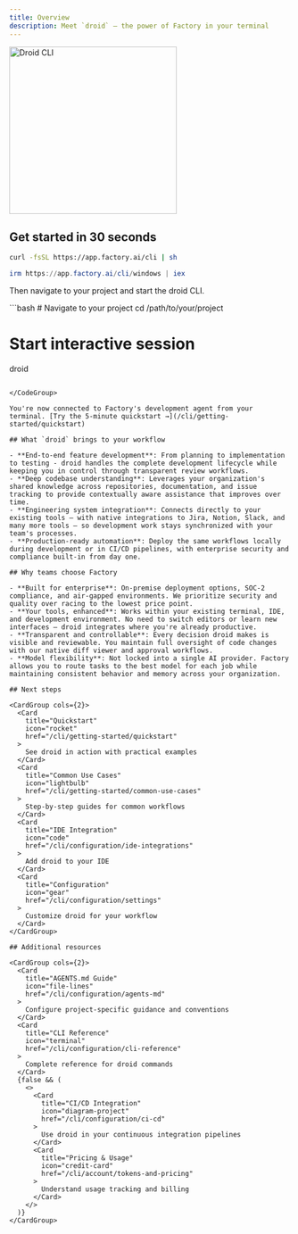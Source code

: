 ```yaml
---
title: Overview
description: Meet `droid` — the power of Factory in your terminal
---
```


<img
  src="/images/droid_ascii.gif"
  alt="Droid CLI"
  height="300"
  className="rounded-lg"
/>

## Get started in 30 seconds

<CodeGroup>

```bash macOS/Linux
curl -fsSL https://app.factory.ai/cli | sh
```

```powershell Windows
irm https://app.factory.ai/cli/windows | iex
```

</CodeGroup>

Then navigate to your project and start the droid CLI.

<CodeGroup>
```bash
# Navigate to your project
cd /path/to/your/project

# Start interactive session
droid
```

</CodeGroup>

You're now connected to Factory's development agent from your terminal. [Try the 5-minute quickstart →](/cli/getting-started/quickstart)

## What `droid` brings to your workflow

- **End-to-end feature development**: From planning to implementation to testing - droid handles the complete development lifecycle while keeping you in control through transparent review workflows.
- **Deep codebase understanding**: Leverages your organization's shared knowledge across repositories, documentation, and issue tracking to provide contextually aware assistance that improves over time.
- **Engineering system integration**: Connects directly to your existing tools — with native integrations to Jira, Notion, Slack, and many more tools — so development work stays synchronized with your team's processes.
- **Production-ready automation**: Deploy the same workflows locally during development or in CI/CD pipelines, with enterprise security and compliance built-in from day one.

## Why teams choose Factory

- **Built for enterprise**: On-premise deployment options, SOC-2 compliance, and air-gapped environments. We prioritize security and quality over racing to the lowest price point.
- **Your tools, enhanced**: Works within your existing terminal, IDE, and development environment. No need to switch editors or learn new interfaces — droid integrates where you're already productive.
- **Transparent and controllable**: Every decision droid makes is visible and reviewable. You maintain full oversight of code changes with our native diff viewer and approval workflows.
- **Model flexibility**: Not locked into a single AI provider. Factory allows you to route tasks to the best model for each job while maintaining consistent behavior and memory across your organization.

## Next steps

<CardGroup cols={2}>
  <Card
    title="Quickstart"
    icon="rocket"
    href="/cli/getting-started/quickstart"
  >
    See droid in action with practical examples
  </Card>
  <Card
    title="Common Use Cases"
    icon="lightbulb"
    href="/cli/getting-started/common-use-cases"
  >
    Step-by-step guides for common workflows
  </Card>
  <Card
    title="IDE Integration"
    icon="code"
    href="/cli/configuration/ide-integrations"
  >
    Add droid to your IDE
  </Card>
  <Card
    title="Configuration"
    icon="gear"
    href="/cli/configuration/settings"
  >
    Customize droid for your workflow
  </Card>
</CardGroup>

## Additional resources

<CardGroup cols={2}>
  <Card
    title="AGENTS.md Guide"
    icon="file-lines"
    href="/cli/configuration/agents-md"
  >
    Configure project-specific guidance and conventions
  </Card>
  <Card
    title="CLI Reference"
    icon="terminal"
    href="/cli/configuration/cli-reference"
  >
    Complete reference for droid commands
  </Card>
  {false && (
    <>
      <Card
        title="CI/CD Integration"
        icon="diagram-project"
        href="/cli/configuration/ci-cd"
      >
        Use droid in your continuous integration pipelines
      </Card>
      <Card
        title="Pricing & Usage"
        icon="credit-card"
        href="/cli/account/tokens-and-pricing"
      >
        Understand usage tracking and billing
      </Card>
    </>
  )}
</CardGroup>
```

